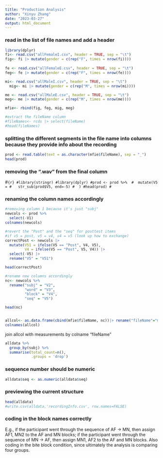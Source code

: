 ```yaml
---
title: "Production Analysis"
author: "Xinyu Zhang"
date: "2023-03-27"
output: html_document
---
```


### read in the list of file names and add a header
```r
library(dplyr)
fi<- read.csv("allFemaleI.csv", header = TRUE, sep = "\t")
fig<- fi |> mutate(gender = c(rep("F", times = nrow(fi))))
  
fe <- read.csv("allFemaleE.csv", header = TRUE, sep = "\t")
feg<- fe |> mutate(gender = c(rep("F", times = nrow(fe))))

mi<- read.csv("allMaleI.csv", header = TRUE, sep = "\t")
  mig<- mi |> mutate(gender = c(rep("M", times = nrow(mi))))

me <- read.csv("allMaleE.csv", header = TRUE, sep = "\t")
meg<- me |> mutate(gender = c(rep("M", times = nrow(me))))

mfie<- rbind(fig, feg, mig, meg)

#extract the fileName column
#fileNames<- rcds |> select(fileName)
#head(fileNames)
```

### splitting the different segments in the file name into columns because they provide info about the recording

```r
prod <- read.table(text = as.character(mfie$fileName), sep = "_")
head(prod)
```
### removing the ".wav" from the final column
#```{r}
#library(stringr)
#library(dplyr)
#prod <- prod %>% 
#  mutate(V5 =
#   str_sub(prod$V5, end=-5)
#  )
#head(prod)
#```

### renaming the column names accordingly
```r
#removing column 1 because it's just "subj"
newcols <- prod %>% 
  select(-V1)
colnames(newcols)

#revert the "Post" and the "seq" for posttest items 
#if v5 = post, v5 = v4, v4 = v5 (look up how to exchange)
correctPost <- newcols |> 
  mutate(V51 = ifelse(V5 == "Post", V4, V5),
         V4 = ifelse(V5 == "Post", V5, V4)) |> 
  select(-V5) |> 
  rename("V5" = "V51")

head(correctPost)

#rename new columns accordingly
nc<- newcols %>% 
  rename("subj" = "V2",
         "word" = "V3",
         "block" = "V4",
         "seq" = "V5")

head(nc)


allcol<- as.data.frame(cbind(mfie$fileName, nc))|> rename("fileName"="mfie$fileName")
colnames(allcol)

```

join allcol with measurements by colname "fileName" 




```r
alldata %>% 
  group_by(subj) %>% 
  summarise(total_count=n(),
            .groups = 'drop')
```



### sequence number should be numeric
```r
alldata$seq <- as.numeric(alldata$seq)
```

### previewing the current structure
```r
head(alldata)
#write.csv(alldata,'recordingInfo.csv', row.names=FALSE)
```

### coding in the block names correctly

E.g., if the participant went through the sequence of AF -> MN, then assign AF1, MN2 to the AF and MN blocks; if the participant went through the sequence of MN -> AF, then assign MN1, AF2 to the AF and MN blocks. Also coding in the bite block condition, since ultimately the analysis is comparing four groups.
```r

```

